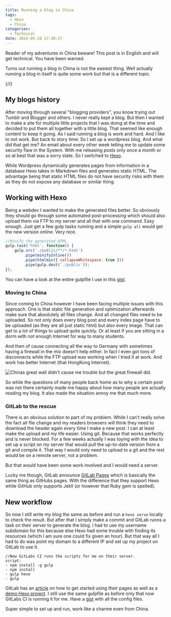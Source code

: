 ```yaml
---
title: Running a blog in China
tags:
  - Hexo
  - China
categories:
  - Technical
date: 2016-05-20 17:30:17
---
```



Reader of my adventures in China beware! This post is in English and will get technical. You have been warned.

Turns out running a blog in China is not the easiest thing. Well actually running a blog in itself is quite some work but that is a different topic.

{/*<!-- more -->*/}

## My blogs history

After moving through several "blogging providers", you know trying out Tumblr and Blogger and others. I never really kept a blog. But then I wanted to make a site for multiple little projects that I was doing at the time and decided to put them all together with a little blog. That seemed like enough content to keep it going. As I said running a blog is work and hard. And I like to not work. But back to story time: So I set up a wordpress blog. And what did that get me? An email about every other week telling me to update some security flaw in the System. With me releasing posts only once a month or so at best that was a sorry state. So I switched to [Hexo](https://hexo.io/).

While Wordpress dynamically generates pages from information in a database Hexo takes in Markdown files and generates static HTML. The advantage being that static HTML files do not have security risks with them as they do not expose any database or similar thing.

##  Working with Hexo

Being a webdev I wanted to make the generated files better. So obviously they should go through some automated post-processing which should also upload them via FTP to my server and all that with one command. Easy enough. Just get a few gulp tasks running and a simple `gulp all` would get the new version online. Very nice.

```javascript
//Minify the generated HTML.
gulp.task('html', function() {
    gulp.src('./public/**/*.html')
        .pipe(minifyInline())
        .pipe(htmlmin({ collapseWhitespace: true }))
        .pipe(gulp.dest('./public'));
});
```
You can have a look at the entire gulpfile I use in this [gist](https://gist.github.com/HoverBaum/cdec2a667a9616de374a790d39174466#file-gulpfile-js).

### Moving to China

Since coming to China however I have been facing multiple issues with this approach. One is that static file generation and optimization afterwards make sure that absolutely all files change. And all changed files need to be uploaded. So not only does every blog post and every index page have to be uploaded (as they are all just static html) but also every image. That can get to a lot of things to upload quite quickly. Or at least if you are sitting in a dorm with not enough Internet for way to many students.

And then of cause connecting all the way to Germany with sometimes having a firewall in the mix doesn't help either. In fact I even got tons of disconnects while the FTP upload was working when I tried it at work. And work has better Internet (that HongKong Internet).

![Chinas great wall didn't cause me trouble but the great firewall did.](/images/china/wall.jpg)

So while the questions of many people back home as to why a certain post was not there certainly made me happy about how many people are actually reading my blog. It also made the situation annoy me that much more.

### GitLab to the rescue

There is an obvious solution to part of my problem. While I can't really solve the fact all file change and my readers browsers will think they need to download the header again every time I make a new post. I can at least make the upload and my life easier. Using git. Because that works perfectly and is never blocked. For a few weeks actually I was toying with the idea to set up a script on my server that would pull the up-to-date version from a git and compile it. That way I would only need to upload to a git and the rest would be on a remote server, not a problem.

But that would have been some work involved and I would need a server.

Lucky me though, GitLab announce [GitLab Pages](https://pages.gitlab.io/) which is basically the same thing as GitHubs pages. With the difference that they support Hexo while GitHub only supports Jekll (or however that Ruby gem is spelled).

## New workflow

So now I still write my blog the same as before and run a `hexo serve` locally to check the result. But after that I simply make a commit and GitLab runns a task on their server to generate the blog. I had to use my username subdomain for this because else Hexo had some trouble with finding its resources (which I am sure one could fix given an hour). But that way all I had to do was point my domain to a different IP and set up my project on GitLab to use it.

```
//Now GitLabs CI runs the scripts for me on their server.
script:
- npm install -g gulp
- npm install
- gulp hexo
- gulp
```

GitLab has an [article](https://about.gitlab.com/2016/04/07/gitlab-pages-setup/) on how to get started using their pages as well as a [demo Hexo project](https://gitlab.com/pages/hexo). I still use the same gulpfile as before only that now GitLabs CI is running it for me. Have a [gist](https://gist.github.com/HoverBaum/cdec2a667a9616de374a790d39174466) with all the config files.

Super simple to set up and run, work like a charme even from China.
